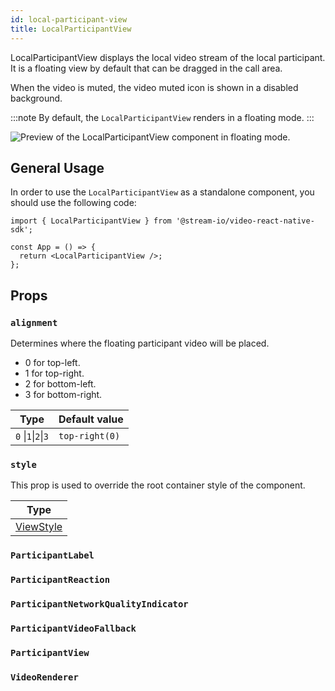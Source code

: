 ```yaml
---
id: local-participant-view
title: LocalParticipantView
---
```



LocalParticipantView displays the local video stream of the local participant. It is a floating view by default that can be dragged in the call area.

When the video is muted, the video muted icon is shown in a disabled background.

:::note
By default, the `LocalParticipantView` renders in a floating mode.
:::

![Preview of the LocalParticipantView component in floating mode.](../../assets/04-ui-components/local-participant-view.jpg)

## General Usage

In order to use the `LocalParticipantView` as a standalone component, you should use the following code:

```tsx
import { LocalParticipantView } from '@stream-io/video-react-native-sdk';

const App = () => {
  return <LocalParticipantView />;
};
```

## Props

### `alignment`

Determines where the floating participant video will be placed.

- 0 for top-left.
- 1 for top-right.
- 2 for bottom-left.
- 3 for bottom-right.

| Type                | Default value  |
| ------------------- | -------------- |
| `0` \|`1`\|`2`\|`3` | `top-right(0)` |

### `style`

This prop is used to override the root container style of the component.

| Type                                                       |
| ---------------------------------------------------------- |
| [ViewStyle](https://reactnative.dev/docs/view-style-props) |

### `ParticipantLabel`

<ParticipantLabel />

### `ParticipantReaction`

<ParticipantReaction />

### `ParticipantNetworkQualityIndicator`

<ParticipantNetworkQualityIndicator />

### `ParticipantVideoFallback`

<ParticipantVideoFallback />

### `ParticipantView`

<ParticipantView />

### `VideoRenderer`

<VideoRenderer />

